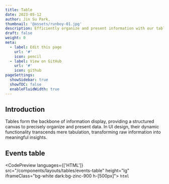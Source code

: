 ```yaml
---
title: Table
date: 2023-05-12
author: Jin Su Park,
thumbnail: '@assets/runboy-01.jpg'
description: Efficiently organize and present information with our table component.
draft: false
weight: 0
meta:
  - label: Edit this page
    url: '#'
    icon: pencil
  - label: View on GitHub
    url: '#'
    icon: github
pageSettings:
  showSidebar: true
  showTOC: false
  enableFluidWidth: true
---
```



## Introduction

Tables form the backbone of information display, providing a structured canvas to precisely organize and present data. In UI design, their dynamic functionality transcends mere tabulation, transforming raw information into meaningful insights.

## Events table

<CodePreview languages={['HTML']} src="/components/layouts/tables/events-table" height="lg" iframeClass="bg-white dark:bg-zinc-900 h-[500px]">
  <slot slot="0">```html ```</slot>
</CodePreview>
